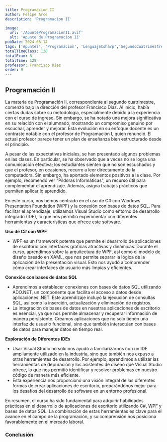 ```yaml
---
title: Programacion II
author: Felipe Arce
description: 'Programacion II'

image:
  url: '/ApunteProgramacionII.avif'
  alt: 'Apunte de Programacion II'
pubDate: 2024-08-14
tags: ['Apuntes', 'Programacion', 'LenguajeCsharp','SegundoCuatrimestre']
totalTimeClass: 120
totalExam: 8
totalTime: 128
professor: Francisco Diaz
order: 9
---
```


## Programación II

La materia de Programación II, correspondiente al segundo cuatrimestre, comenzó bajo la dirección del profesor Francisco Díaz. Al inicio, había ciertas dudas sobre su metodología, especialmente debido a la experiencia con el curso de ingreso. Sin embargo, se ha notado una mejora significativa en su relación con el alumnado, mostrando un compromiso genuino por escuchar, aprender y mejorar. Esta evolución en su enfoque docente es un contraste notable con el profesor de Programación I, quien renunció. El actual profesor parece tener un plan de enseñanza bien estructurado desde el principio.

A pesar de las expectativas iniciales, se han presentado algunos problemas en las clases. En particular, se ha observado que a veces no se logra una comunicación efectiva; los estudiantes sienten que no son escuchados y que el profesor, en ocasiones, recurre a leer directamente de la computadora. Sin embargo, ha aportado elementos positivos a la clase. Por ejemplo, recomendó ver "Píldoras Informáticas", un recurso útil para complementar el aprendizaje. Además, asigna trabajos prácticos que permiten aplicar lo aprendido.

En este curso, nos hemos centrado en el uso de C# con Windows Presentation Foundation (WPF) y la conexión con bases de datos SQL. Para facilitar el aprendizaje, utilizamos Visual Studio como entorno de desarrollo integrado (IDE), lo que nos permitió experimentar con diferentes herramientas y características que ofrece este software.

**Uso de C# con WPF**
- WPF es un framework potente que permite el desarrollo de aplicaciones de escritorio con interfaces gráficas atractivas y dinámicas. Durante el curso, aprendimos sobre la arquitectura de WPF, así como el modelo de diseño basado en XAML, que nos permite separar la lógica de la aplicación de la presentación visual. Esto nos ayudó a comprender cómo crear interfaces de usuario más limpias y eficientes.

**Conexión con bases de datos SQL**
- Aprendimos a establecer conexiones con bases de datos SQL utilizando ADO.NET, un componente que facilita el acceso a datos desde aplicaciones .NET. Este aprendizaje incluyó la ejecución de consultas SQL, así como la inserción, actualización y eliminación de registros.
- La integración de bases de datos en nuestras aplicaciones de escritorio es esencial, ya que nos permite almacenar y recuperar información de manera persistente. Creamos aplicaciones que no solo tienen una interfaz de usuario funcional, sino que también interactúan con bases de datos para manejar datos en tiempo real.

**Exploración de Diferentes IDEs**
- Usar Visual Studio no solo nos ayudó a familiarizarnos con un IDE ampliamente utilizado en la industria, sino que también nos expuso a otras herramientas de desarrollo. Por ejemplo, aprendimos a utilizar las herramientas de depuración y los asistentes de diseño que Visual Studio ofrece, lo que nos permitió identificar y resolver problemas en nuestro código de manera más eficiente.
- Esta experiencia nos proporcionó una visión integral de las diferentes formas de crear aplicaciones de escritorio, preparándonos mejor para los desafíos del desarrollo de software en un entorno profesional.

En resumen, el curso ha sido fundamental para adquirir habilidades prácticas en el desarrollo de aplicaciones de escritorio utilizando C#, WPF y bases de datos SQL. La combinación de estas herramientas es clave para el avance en el campo de la programación, y su comprensión nos posiciona favorablemente en el mercado laboral.

### Conclusión



